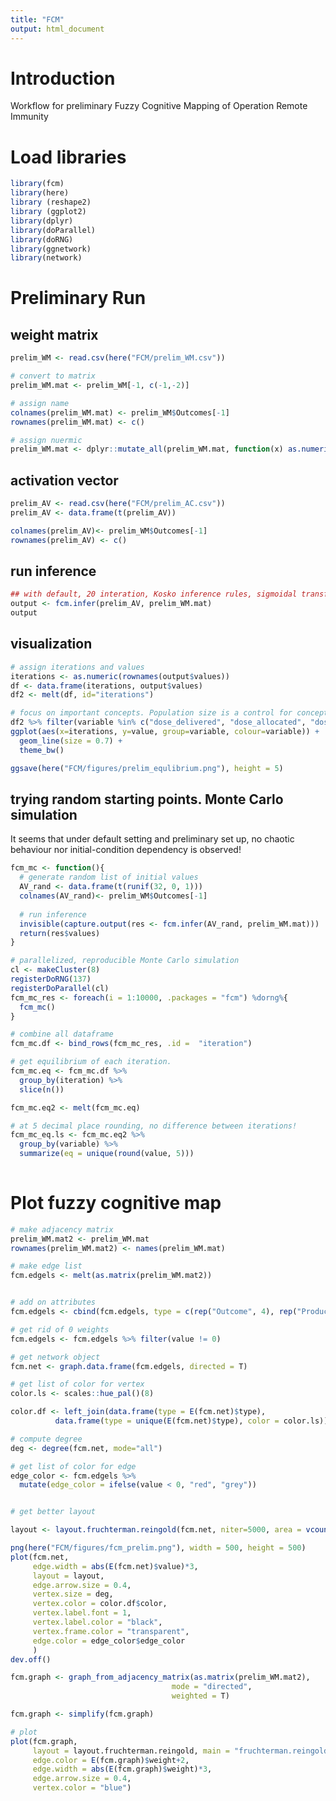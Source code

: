 ```yaml
---
title: "FCM"
output: html_document
---
```


# Introduction
Workflow for preliminary Fuzzy Cognitive Mapping of Operation Remote Immunity

# Load libraries
```r
library(fcm)
library(here)
library (reshape2)
library (ggplot2)
library(dplyr)
library(doParallel)
library(doRNG)
library(ggnetwork)
library(network)
```

# Preliminary Run
## weight matrix
```r
prelim_WM <- read.csv(here("FCM/prelim_WM.csv"))

# convert to matrix
prelim_WM.mat <- prelim_WM[-1, c(-1,-2)]

# assign name
colnames(prelim_WM.mat) <- prelim_WM$Outcomes[-1]
rownames(prelim_WM.mat) <- c()

# assign nuermic
prelim_WM.mat <- dplyr::mutate_all(prelim_WM.mat, function(x) as.numeric(as.character(x)))
```

## activation vector
```r
prelim_AV <- read.csv(here("FCM/prelim_AC.csv"))
prelim_AV <- data.frame(t(prelim_AV))

colnames(prelim_AV)<- prelim_WM$Outcomes[-1]
rownames(prelim_AV) <- c()
```

## run inference
```r
## with default, 20 interation, Kosko inference rules, sigmoidal transformation, lambda = 1, e=0.001
output <- fcm.infer(prelim_AV, prelim_WM.mat)
output 
```

## visualization
```r
# assign iterations and values
iterations <- as.numeric(rownames(output$values))  
df <- data.frame(iterations, output$values)   
df2 <- melt(df, id="iterations")   

# focus on important concepts. Population size is a control for concept that should not change 
df2 %>% filter(variable %in% c("dose_delivered", "dose_allocated", "dose_uptaken", "vaccine_hesistency", "population_size")) %>%
ggplot(aes(x=iterations, y=value, group=variable, colour=variable)) +
  geom_line(size = 0.7) + 
  theme_bw()

ggsave(here("FCM/figures/prelim_equlibrium.png"), height = 5)
```

## trying random starting points. Monte Carlo simulation
It seems that under default setting and preliminary set up, no chaotic behaviour nor initial-condition dependency is observed!
```r
fcm_mc <- function(){
  # generate random list of initial values
  AV_rand <- data.frame(t(runif(32, 0, 1)))
  colnames(AV_rand)<- prelim_WM$Outcomes[-1]
  
  # run inference
  invisible(capture.output(res <- fcm.infer(AV_rand, prelim_WM.mat)))
  return(res$values)
}

# parallelized, reproducible Monte Carlo simulation
cl <- makeCluster(8)
registerDoRNG(137)
registerDoParallel(cl)
fcm_mc_res <- foreach(i = 1:10000, .packages = "fcm") %dorng%{
  fcm_mc()
}

# combine all dataframe
fcm_mc.df <- bind_rows(fcm_mc_res, .id =  "iteration")

# get equilibrium of each iteration. 
fcm_mc.eq <- fcm_mc.df %>% 
  group_by(iteration) %>% 
  slice(n())

fcm_mc.eq2 <- melt(fcm_mc.eq)

# at 5 decimal place rounding, no difference between iterations!
fcm_mc_eq.ls <- fcm_mc.eq2 %>% 
  group_by(variable) %>% 
  summarize(eq = unique(round(value, 5)))
  
```

# Plot fuzzy cognitive map
```r
# make adjacency matrix
prelim_WM.mat2 <- prelim_WM.mat
rownames(prelim_WM.mat2) <- names(prelim_WM.mat)

# make edge list
fcm.edgels <- melt(as.matrix(prelim_WM.mat2))


# add on attributes
fcm.edgels <- cbind(fcm.edgels, type = c(rep("Outcome", 4), rep("Product", 5), rep("Allocation", 2), rep("Delivery", 6), rep("Uptake", 5), rep("Human_resource", 3), rep("Leadership", 4), rep("Demographic", 3)))

# get rid of 0 weights 
fcm.edgels <- fcm.edgels %>% filter(value != 0)

# get network object
fcm.net <- graph.data.frame(fcm.edgels, directed = T)

# get list of color for vertex
color.ls <- scales::hue_pal()(8)

color.df <- left_join(data.frame(type = E(fcm.net)$type), 
          data.frame(type = unique(E(fcm.net)$type), color = color.ls))

# compute degree
deg <- degree(fcm.net, mode="all")

# get list of color for edge
edge_color <- fcm.edgels %>% 
  mutate(edge_color = ifelse(value < 0, "red", "grey"))


# get better layout

layout <- layout.fruchterman.reingold(fcm.net, niter=5000, area = vcount(fcm.net)^4*10)

png(here("FCM/figures/fcm_prelim.png"), width = 500, height = 500)
plot(fcm.net, 
     edge.width = abs(E(fcm.net)$value)*3, 
     layout = layout,
     edge.arrow.size = 0.4,
     vertex.size = deg,
     vertex.color = color.df$color,
     vertex.label.font = 1,
     vertex.label.color = "black",
     vertex.frame.color = "transparent",
     edge.color = edge_color$edge_color
     )
dev.off()
```


```r
fcm.graph <- graph_from_adjacency_matrix(as.matrix(prelim_WM.mat2),
                                    mode = "directed",
                                    weighted = T)

fcm.graph <- simplify(fcm.graph)

# plot
plot(fcm.graph, 
     layout = layout.fruchterman.reingold, main = "fruchterman.reingold",
     edge.color = E(fcm.graph)$weight+2,
     edge.width = abs(E(fcm.graph)$weight)*3, 
     edge.arrow.size = 0.4,
     vertex.color = "blue")
```




